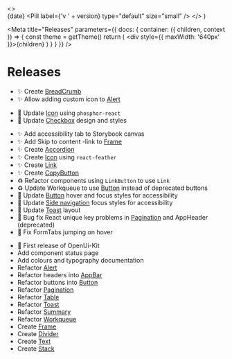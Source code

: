 <!--This Source Code Form is subject to the terms of the Mozilla Public
License, v. 2.0. If a copy of the MPL was not distributed with this
file, You can obtain one at https://mozilla.org/MPL/2.0/.

OpenCRVS is also distributed under the terms of the Civil Registration
& Healthcare Disclaimer located at http://opencrvs.org/license.

Copyright (C) The OpenCRVS Authors. OpenCRVS and the OpenCRVS
graphic logo are (registered/a) trademark(s) of Plan International.-->


  <>
    <br />
    <Stack gap={16}>
      <Text variant="bold16" element="bold16">
        {date}
      </Text>
      <Pill label={'v ' + version} type="default" size="small" />
    </Stack>
  </>
)

<Meta
  title="Releases"
  parameters={{
    docs: {
      container: ({ children, context }) => {
        const theme = getTheme()
        return (
          <DocsContainer context={context}>
            <ThemeProvider theme={theme}>
              <div style={{ maxWidth: '640px' }}>{children}</div>
            </ThemeProvider>
          </DocsContainer>
        )
      }
    }
  }}
/>

# Releases

<!-- https://gitmoji.dev/ Emoji convention  -->

<ReleasePill date="January 2023" version="1.3.0" />

- ✨ Create [BreadCrumb](?path=/docs/data-breadcrumb--accordion-view)
- ✨ Allow adding custom icon to [Alert](?path=/docs/data-alert--success)

<ReleasePill date="May 2023" version="1.3.0" />

- 💄 Update [Icon](?path=/docs/data-icon--default) using `phosphor-react`
- 💄 Update [Checkbox](?path=/docs/input-checkbox--default) design and styles

<ReleasePill date="December 2022" version="1.2.0" />

- ✨ Add accessibility tab to Storybook canvas
- ✨ Add Skip to content -link to [Frame](?path=/docs/layout-frame--page-template-content-large)
- ✨ Create [Accordion](?path=/docs/data-accordion--accordion-view)
- ✨ Create [Icon](?path=/docs/data-icon--default) using `react-feather`
- ✨ Create [Link](?path=/docs/controls-link--default)
- ✨ Create [CopyButton](?path=/docs/controls-copy-button--default)
- ♻️ Refactor components using `LinkButton` to use `Link`
- ♻️ Update Workqueue to use [Button](?path=/docs/controls-button--button) instead of deprecated buttons
- 💄 Update [Button](?path=/docs/controls-button--button) hover and focus styles for accessibility
- 💄 Update [Side navigation](?path=/docs/layout-side-navigation-side-navigation--left-navigation-view) focus styles for accessibility
- 💄 Update [Toast](?path=/docs/data-toast--success) layout
- 🐛 Bug fix React unique key problems in [Pagination](?path=/docs/controls-pagination--pagination-view) and AppHeader (deprecated)
- 🐛 Fix FormTabs jumping on hover

<ReleasePill date="September 2022" version="1.1.0" />

- 🎉 First release of OpenUi-Kit
- Add component status page
- Add colours and typography documentation
- Refactor [Alert](?path=/docs/data-alert--success)
- Refactor headers into [AppBar](?path=/docs/layout-appbar--default)
- Refactor buttons into [Button](?path=/docs/controls-button--button)
- Refactor [Pagination](?path=/docs/controls-pagination--pagination-view)
- Refactor [Table](?path=/docs/data-table--one-column-one-row)
- Refactor [Toast](?path=/docs/data-toast--success)
- Refactor [Summary](?path=/docs/data-summary--row)
- Refactor [Workqueue](?path=/docs/data-workqueue--default)
- Create [Frame](?path=/docs/layout-frame--page-template-content-large)
- Create [Divider](?path=/docs/layout-divider--template)
- Create [Text](?path=/docs/typography-text--default)
- Create [Stack](?path=/docs/layout-stack--default)

